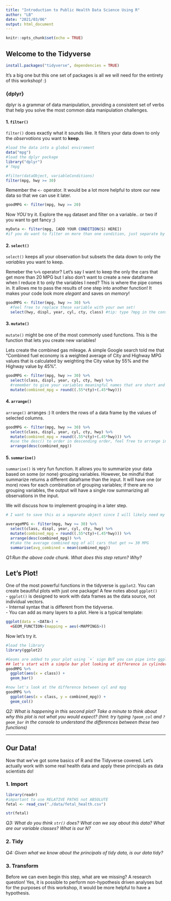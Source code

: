 ```yaml
---
title: "Introduction to Public Health Data Science Using R"
author: "LB"
date: "2021/03/06"
output: html_document
---
```


```r
knitr::opts_chunk$set(echo = TRUE)
```

## Welcome to the Tidyverse
```r
install.packages("tidyverse", dependencies = TRUE)
```

It's a big one but this one set of packages is all we will need for the entirety of this workshop! :)

### {dplyr}

dplyr is a grammar of data manipulation, providing a consistent set of verbs that help you solve the most common data manipulation challenges.

#### 1. `filter()`

`filter()` does exactly what it sounds like. It filters your data down to only the *observations* you want to **keep**.
```r
#load the data into a global enviroment
data("mpg")
#load the dplyr package
library("dplyr")
#`?mpg`

#filter(dataObject, variableConditions) 
filter(mpg, hwy >= 30)
```

Remember the `<-` operator. It would be a lot more helpful to store our new data so that we can use it later.

```r
goodMPG <- filter(mpg, hwy >= 20)
```

Now *YOU* try it. Explore the `mpg` dataset and filter on a variable.. or two if you want to get fancy ;)

```r
myData <- filter(mpg, [ADD YOUR CONDITION(S) HERE])
#if you do want to filter on more than one condition, just separate by a comma. Commas are treated as AND.
```

#### 2. `select()`

`select()` keeps all your observation but subsets the data down to only the *variables* you want to keep.

Remeber the `%>%` operator? Let's say I want to keep the only the cars that get more than 20 MPG but I also don't want to create a new dataframe when I reduce it to only the variables I need? This is where the pipe comes in. It allows me to pass the results of one step into another function! It makes your code look more *elegant* and saves on *memory*!

```r
goodMPG <- filter(mpg, hwy >= 30) %>% 
  #feel free to replace these variable with your own set!
  select(hwy, displ, year, cyl, cty, class) #tip: type ?mpg in the console to see more information on the dataset
```

#### 3. `mutate()`

`mutate()` might be one of the most commonly used functions. This is the function that lets you create new variables!

Lets create the combined gas mileage. A simple Google search told me that "Combined fuel economy is a weighted average of City and Highway MPG values that is calculated by weighting the City value by 55% and the Highway value by 45%". 

```r
goodMPG <- filter(mpg, hwy >= 30) %>% 
  select(class, displ, year, cyl, cty, hwy) %>% 
  #remember to give your variables meaningful names that are short and consice
  mutate(combined_mpg = round((.55*cty)+(.45*hwy)))
```

#### 4. `arrange()`

`arrange()` arranges :) It orders the rows of a data frame by the values of selected columns.

```r
goodMPG <- filter(mpg, hwy >= 30) %>% 
  select(class, displ, year, cyl, cty, hwy) %>% 
  mutate(combined_mpg = round((.55*cty)+(.45*hwy))) %>% 
  #use the desc() to order in descending order, feel free to arrange in ascending!
  arrange(desc(combined_mpg))
```

#### 5. `summarise()`

`summarise()` is very fun function. It allows you to summarize your data based on some (or none) grouping variables. However, be mindful that summarize returns a different dataframe than the input. It will have one (or more) rows for each combination of grouping variables; if there are no grouping variables, the output will have a single row summarizing all observations in the input.

We will discuss how to implement grouping in a later step. 

```r
# I want to save this as a separate object since I will likely need my tidy data later

averageMPG <- filter(mpg, hwy >= 30) %>% 
  select(class, displ, year, cyl, cty, hwy) %>% 
  mutate(combined_mpg = round((.55*cty)+(.45*hwy))) %>% 
  arrange(desc(combined_mpg)) %>% 
  #take the average combined mpg of all cars that get >= 30 MPG
  summarise(avg_combined = mean(combined_mpg))
```

*Q1:Run the above code chunk. What does this step return? Why?*

## Let's Plot!

One of the most powerful functions in the tidyverse is `ggplot2`. You can create beautiful plots with just one package! 
A few notes about `ggplot()`  
- `ggplot()` is designed to work with data frames as the data source, not individual vectors.  
- Internal syntax that is different from the tidyverse.  
- You can add as many layers to a plot. Here is a typical template:

```r
ggplot(data = <DATA>) + 
  <GEOM_FUNCTION>(mapping = aes(<MAPPINGS>))
```

Now let's try it.

```r
#load the library
library(ggplot2)

#Geoms are added to your plot using `+` sign BUT you can pipe into ggplot.
## let's start with a simple bar plot looking at difference in cylinders
goodMPG %>% 
  ggplot(aes(x = class)) +
  geom_bar()

#now let's look at the difference between cyl and mpg
goodMPG %>% 
  ggplot(aes(x = class, y = combined_mpg)) +
  geom_col()
```

*Q2: What is happening in this second plot? Take a minute to think about why this plot is not what you would expect? (hint: try typing `?geom_col` and `?geom_bar` in the console to understand the differences between these two functions)*

____________________________
## Our Data! 

Now that we've got some basics of R and the Tidyverse covered. Let's actually work with some real health data and apply these principals as data scientists do!

### 1. Import
```r
library(readr)
#important to use RELATIVE PATHS not ABSOLUTE
fetal <- read_csv("./data/fetal_health.csv")

str(fetal)
```

*Q3: What do you think `str()` does? What can we say about this data? What are our variable classes? What is our N?*

### 2. Tidy

*Q4: Given what we know about the principals of tidy data, is our data tidy?*

### 3. Transform
Before we can even begin this step, what are we missing? A research question!
Yes, it is possible to perform non-hypothesis driven analyses but for the purposes of this workshop, it would be more helpful to have a hypothesis.  